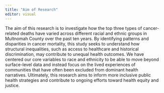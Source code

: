 ```yaml
---
title: "Aim of Research"
editor: visual
---
```


The aim of this research is to investigate how the top three types of cancer-related deaths have varied across different racial and ethnic groups in Multnomah County over the past ten years. By identifying patterns and disparities in cancer mortality, this study seeks to understand how structural inequalities, such as access to healthcare and historical discrimination, may contribute to unequal health outcomes. We have centered our core variables to race and ethnicity to be able to move beyond surface-level data and instead focus on the lived experiences of communities that have often been excluded from dominant health narratives. Ultimately, this research aims to inform more inclusive public health strategies and contribute to ongoing efforts toward health equity and justice.
